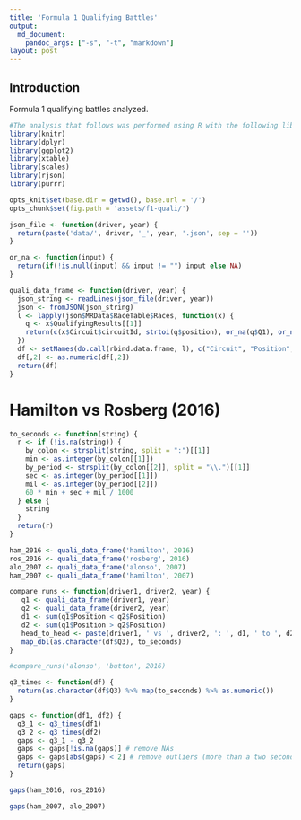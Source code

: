 ```yaml
---
title: 'Formula 1 Qualifying Battles'
output:
  md_document:
    pandoc_args: ["-s", "-t", "markdown"]
layout: post
---
```


## Introduction

Formula 1 qualifying battles analyzed.

```r
#The analysis that follows was performed using R with the following libraries:
library(knitr)
library(dplyr)
library(ggplot2)
library(xtable)
library(scales)
library(rjson)
library(purrr)
```

```r
opts_knit$set(base.dir = getwd(), base.url = '/')
opts_chunk$set(fig.path = 'assets/f1-quali/')
```

```r
json_file <- function(driver, year) {
  return(paste('data/', driver, '_', year, '.json', sep = ''))
}

or_na <- function(input) {
  return(if(!is.null(input) && input != "") input else NA)
}

quali_data_frame <- function(driver, year) {
  json_string <- readLines(json_file(driver, year))
  json <- fromJSON(json_string)
  l <- lapply(json$MRData$RaceTable$Races, function(x) { 
    q <- x$QualifyingResults[[1]]
    return(c(x$Circuit$circuitId, strtoi(q$position), or_na(q$Q1), or_na(q$Q2), or_na(q$Q3)))
  })
  df <- setNames(do.call(rbind.data.frame, l), c("Circuit", "Position", "Q1", "Q2", "Q3"))
  df[,2] <- as.numeric(df[,2])
  return(df)
}
```

# Hamilton vs Rosberg (2016)

```r
to_seconds <- function(string) {
  r <- if (!is.na(string)) {
    by_colon <- strsplit(string, split = ":")[[1]]
    min <- as.integer(by_colon[[1]])
    by_period <- strsplit(by_colon[[2]], split = "\\.")[[1]]
    sec <- as.integer(by_period[[1]])
    mil <- as.integer(by_period[[2]])
    60 * min + sec + mil / 1000
  } else {
    string
  }
  return(r)
}
```


```r
ham_2016 <- quali_data_frame('hamilton', 2016)
ros_2016 <- quali_data_frame('rosberg', 2016)
alo_2007 <- quali_data_frame('alonso', 2007)
ham_2007 <- quali_data_frame('hamilton', 2007)

compare_runs <- function(driver1, driver2, year) {
   q1 <- quali_data_frame(driver1, year)
   q2 <- quali_data_frame(driver2, year)
   d1 <- sum(q1$Position < q2$Position)
   d2 <- sum(q1$Position > q2$Position)
   head_to_head <- paste(driver1, ' vs ', driver2, ': ', d1, ' to ', d2, sep = '')
   map_dbl(as.character(df$Q3), to_seconds)
}

#compare_runs('alonso', 'button', 2016)

q3_times <- function(df) {
  return(as.character(df$Q3) %>% map(to_seconds) %>% as.numeric())
}

gaps <- function(df1, df2) {
  q3_1 <- q3_times(df1)
  q3_2 <- q3_times(df2)
  gaps <- q3_1 - q3_2 
  gaps <- gaps[!is.na(gaps)] # remove NAs
  gaps <- gaps[abs(gaps) < 2] # remove outliers (more than a two second gap)
  return(gaps)
}

gaps(ham_2016, ros_2016)

gaps(ham_2007, alo_2007)



```